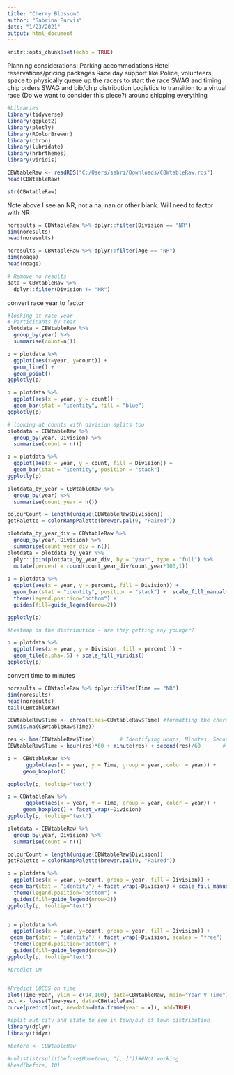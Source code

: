 ```yaml
---
title: "Cherry Blossom"
author: "Sabrina Purvis"
date: "1/23/2021"
output: html_document
---
```


```r
knitr::opts_chunk$set(echo = TRUE)
```

Planning considerations:
Parking accommodations
Hotel reservations/pricing packages
Race day support like Police, volunteers, space to physically queue up the racers to start the race
SWAG and timing chip orders
SWAG and bib/chip distribution
Logistics to transition to a virtual race (Do we want to consider this piece?) around shipping everything

```r
#Libraries
library(tidyverse)
library(ggplot2)
library(plotly)
library(RColorBrewer)
library(chron)
library(lubridate)
library(hrbrthemes)
library(viridis)
```

```r
CBWtableRaw <- readRDS("C:/Users/sabri/Downloads/CBWtableRaw.rds")
head(CBWtableRaw)
```
```r
str(CBWtableRaw)
```
Note above I see an NR, not a na, nan or other blank.  Will need to factor with NR

```r
noresults = CBWtableRaw %>% dplyr::filter(Division == "NR")
dim(noresults)
head(noresults)
```
```r
noresults = CBWtableRaw %>% dplyr::filter(Age == "NR")
dim(noage)
head(noage)
```


```r
# Remove no results
data = CBWtableRaw %>% 
  dplyr::filter(Division != "NR")
```

convert race year to factor
```r
#looking at race year
# Participants by Year
plotdata = CBWtableRaw %>% 
  group_by(year) %>% 
  summarise(count=n()) 

p = plotdata %>% 
  ggplot(aes(x=year, y=count)) +
  geom_line() +
  geom_point()
ggplotly(p)

p = plotdata %>% 
  ggplot(aes(x = year, y = count)) + 
  geom_bar(stat = "identity", fill = "blue")
ggplotly(p) 
```

```r
# looking at counts with division splits too
plotdata = CBWtableRaw %>% 
  group_by(year, Division) %>% 
  summarise(count = n())

p = plotdata %>% 
  ggplot(aes(x = year, y = count, fill = Division)) + 
  geom_bar(stat = "identity", position = "stack") 
ggplotly(p)

```


```r
plotdata_by_year = CBWtableRaw %>% 
  group_by(year) %>% 
  summarise(count_year = n())

colourCount = length(unique(CBWtableRaw$Division))
getPalette = colorRampPalette(brewer.pal(9, "Paired"))

plotdata_by_year_div = CBWtableRaw %>% 
  group_by(year, Division) %>% 
  summarise(count_year_div = n())
plotdata = plotdata_by_year %>% 
  plyr::join(plotdata_by_year_div, by = "year", type = "full") %>% 
  mutate(percent = round(count_year_div/count_year*100,1))
  
p = plotdata %>% 
  ggplot(aes(x = year, y = percent, fill = Division)) + 
  geom_bar(stat = "identity", position = "stack") +  scale_fill_manual(values = getPalette(colourCount)) +
  theme(legend.position="bottom") +
  guides(fill=guide_legend(nrow=2))

ggplotly(p) 
```
```r
#heatmap on the distribution - are they getting any younger?

p = plotdata %>% 
  ggplot(aes(x = year, y = Division, fill = percent )) + 
  geom_tile(alpha=.5) + scale_fill_viridis()
ggplotly(p) 

```



convert time to minutes
```r
noresults = CBWtableRaw %>% dplyr::filter(Time == "NR")
dim(noresults)
head(noresults)
tail(CBWtableRaw)
```


```r
CBWtableRaw$Time <- chron(times=CBWtableRaw$Time) #formatting the character string for time to HH:MM:SS
sum(is.na(CBWtableRaw$Time))

res <- hms(CBWtableRaw$Time)        # Identifying Hours, Minutes, Seconds
CBWtableRaw$Time = hour(res)*60 + minute(res) + second(res)/60       # convert hours to minutes, add minutes, and convert seconds to minutes and add
```

```r
p =  CBWtableRaw %>% 
      ggplot(aes(x = year, y = Time, group = year, color = year)) + 
     geom_boxplot()

ggplotly(p, tooltip="text") 
```

```r
p = CBWtableRaw %>% 
      ggplot(aes(x = year, y = Time, group = year, color = year)) + 
     geom_boxplot() + facet_wrap(~Division)
ggplotly(p, tooltip="text") 
```

```r

plotdata = CBWtableRaw %>% 
  group_by(year, Division) %>% 
  summarise(count = n())

colourCount = length(unique(CBWtableRaw$Division))
getPalette = colorRampPalette(brewer.pal(9, "Paired"))

p = plotdata %>% 
  ggplot(aes(x = year, y=count, group = year, fill = Division)) + 
 geom_bar(stat = "identity") + facet_wrap(~Division) + scale_fill_manual(values = getPalette(colourCount)) +
  theme(legend.position="bottom") +
  guides(fill=guide_legend(nrow=2))
ggplotly(p, tooltip="text") 


p = plotdata %>% 
  ggplot(aes(x = year, y=count, group = year, fill = Division)) + 
 geom_bar(stat = "identity") + facet_wrap(~Division, scales = "free") + scale_fill_manual(values = getPalette(colourCount)) +
  theme(legend.position="bottom") +
  guides(fill=guide_legend(nrow=2))
ggplotly(p, tooltip="text") 
```



```r
#predict LM


#Predict LOESS on time
plot(Time~year, ylim = c(94,100), data=CBWtableRaw, main="Year V Time")
out <- loess(Time~year, data=CBWtableRaw)
curve(predict(out, newdata=data.frame(year = x)), add=TRUE)
```



```r
#split out city and state to see in town/out of town distribution
library(dplyr)
library(tidyr)

#before <- CBWtableRaw

#unlist(strsplit(before$Hometown, "[, ]"))##Not working
#head(before, 10)

```

